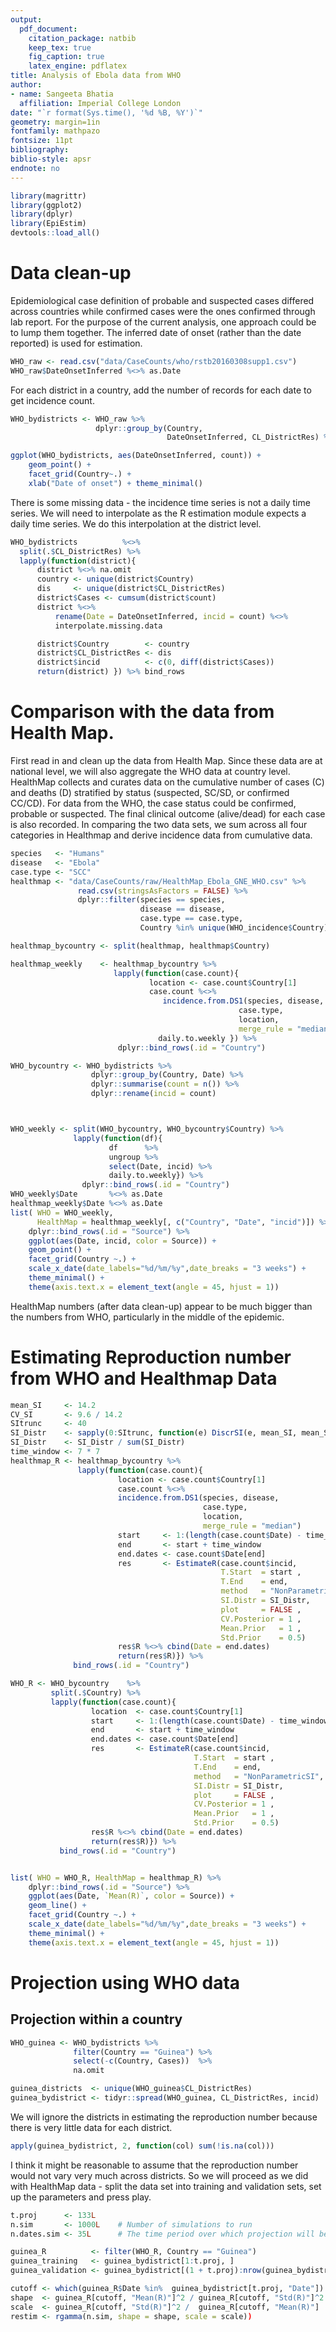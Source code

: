 ```yaml
---
output: 
  pdf_document:
    citation_package: natbib
    keep_tex: true
    fig_caption: true
    latex_engine: pdflatex
title: Analysis of Ebola data from WHO
author:
- name: Sangeeta Bhatia
  affiliation: Imperial College London
date: "`r format(Sys.time(), '%d %B, %Y')`"
geometry: margin=1in
fontfamily: mathpazo
fontsize: 11pt
bibliography: 
biblio-style: apsr
endnote: no
---
```

```r
library(magrittr)
library(ggplot2)
library(dplyr)
library(EpiEstim)
devtools::load_all()
```
# Data clean-up
Epidemiological case definition of probable and suspected cases
differed across countries while confirmed cases were the ones
confirmed through lab report. For the purpose of the current analysis,
one approach could be to lump them together. The inferred date of
onset (rather than the date reported) is used for estimation.


```r
WHO_raw <- read.csv("data/CaseCounts/who/rstb20160308supp1.csv")
WHO_raw$DateOnsetInferred %<>% as.Date
```

For each district in a country, add the number of records for each date to get
incidence count.
```r
WHO_bydistricts <- WHO_raw %>% 
                   dplyr::group_by(Country,
                                   DateOnsetInferred, CL_DistrictRes) %>%                           dplyr::summarise(count = n())

ggplot(WHO_bydistricts, aes(DateOnsetInferred, count)) +
    geom_point() +
    facet_grid(Country~.) +
    xlab("Date of onset") + theme_minimal()
```

There is some missing data - the incidence time series is not a daily
time series. We will need to interpolate as the R estimation module
expects a daily time series. We do this interpolation at the district
level.

```r
WHO_bydistricts          %<>%
  split(.$CL_DistrictRes) %>%
  lapply(function(district){
      district %<>% na.omit
      country <- unique(district$Country)
      dis     <- unique(district$CL_DistrictRes)
      district$Cases <- cumsum(district$count)
      district %<>%
          rename(Date = DateOnsetInferred, incid = count) %<>%
          interpolate.missing.data

      district$Country        <- country
      district$CL_DistrictRes <- dis
      district$incid          <- c(0, diff(district$Cases))
      return(district) }) %>% bind_rows
```


# Comparison with the data from Health Map.

First read in and clean up the data from Health Map. Since these data
are at national level, we will also aggregate the WHO data at country
level. HealthMap collects and curates data on the cumulative number
of cases (C) and deaths (D) stratified by status (suspected, SC/SD, or
confirmed CC/CD). For data from the WHO, the case status could be
confirmed, probable or suspected. The final clinical outcome (alive/dead)
for each case is also recorded. In comparing the two data sets, we sum
across all four categories in Healthmap and derive incidence data from
cumulative data.

```r
species   <- "Humans"
disease   <- "Ebola"
case.type <- "SCC"
healthmap <- "data/CaseCounts/raw/HealthMap_Ebola_GNE_WHO.csv" %>%
               read.csv(stringsAsFactors = FALSE) %>%
               dplyr::filter(species == species,
                             disease == disease,
                             case.type == case.type,
                             Country %in% unique(WHO_incidence$Country) )

healthmap_bycountry <- split(healthmap, healthmap$Country) 

healthmap_weekly    <- healthmap_bycountry %>%
                       lapply(function(case.count){
                               location <- case.count$Country[1]
                               case.count %<>%
                                  incidence.from.DS1(species, disease,
                                                   case.type,
                                                   location,
                                                   merge_rule = "median") %<>%
                                 daily.to.weekly }) %>%
                        dplyr::bind_rows(.id = "Country")

WHO_bycountry <- WHO_bydistricts %>%
                  dplyr::group_by(Country, Date) %>% 
                  dplyr::summarise(count = n()) %>%
                  dplyr::rename(incid = count)



WHO_weekly <- split(WHO_bycountry, WHO_bycountry$Country) %>%
              lapply(function(df){
                      df      %>%
                      ungroup %>%
                      select(Date, incid) %>%
                      daily.to.weekly}) %>%
                dplyr::bind_rows(.id = "Country")    
WHO_weekly$Date       %<>% as.Date
healthmap_weekly$Date %<>% as.Date
list( WHO = WHO_weekly,
      HealthMap = healthmap_weekly[, c("Country", "Date", "incid")]) %>%
    dplyr::bind_rows(.id = "Source") %>%
    ggplot(aes(Date, incid, color = Source)) +
    geom_point() +
    facet_grid(Country ~.) +
    scale_x_date(date_labels="%d/%m/%y",date_breaks = "3 weeks") +
    theme_minimal() +
    theme(axis.text.x = element_text(angle = 45, hjust = 1))
```

HealthMap numbers (after data clean-up) appear to be much bigger than
the numbers from WHO, particularly in the middle of the
epidemic. 


# Estimating Reproduction number from WHO and Healthmap Data

```r
mean_SI     <- 14.2
CV_SI       <- 9.6 / 14.2
SItrunc     <- 40
SI_Distr    <- sapply(0:SItrunc, function(e) DiscrSI(e, mean_SI, mean_SI * CV_SI))
SI_Distr    <- SI_Distr / sum(SI_Distr)
time_window <- 7 * 7
healthmap_R <- healthmap_bycountry %>%
               lapply(function(case.count){
                        location <- case.count$Country[1]
                        case.count %<>%
                        incidence.from.DS1(species, disease,
                                           case.type,
                                           location,
                                           merge_rule = "median")
                        start     <- 1:(length(case.count$Date) - time_window)
                        end       <- start + time_window
                        end.dates <- case.count$Date[end] 
                        res       <- EstimateR(case.count$incid,
                                               T.Start  = start ,
                                               T.End    = end,
                                               method   = "NonParametricSI",
                                               SI.Distr = SI_Distr,
                                               plot     = FALSE ,
                                               CV.Posterior = 1 ,
                                               Mean.Prior   = 1 ,
                                               Std.Prior    = 0.5)
                        res$R %<>% cbind(Date = end.dates)
                        return(res$R)}) %>%
              bind_rows(.id = "Country")

WHO_R <- WHO_bycountry    %>%
         split(.$Country) %>%
         lapply(function(case.count){
                  location  <- case.count$Country[1]
                  start     <- 1:(length(case.count$Date) - time_window)
                  end       <- start + time_window
                  end.dates <- case.count$Date[end] 
                  res       <- EstimateR(case.count$incid,
                                         T.Start  = start ,
                                         T.End    = end,
                                         method   = "NonParametricSI",
                                         SI.Distr = SI_Distr,
                                         plot     = FALSE ,
                                         CV.Posterior = 1 ,
                                         Mean.Prior   = 1 ,
                                         Std.Prior    = 0.5)
                  res$R %<>% cbind(Date = end.dates)
                  return(res$R)}) %>%
           bind_rows(.id = "Country")


list( WHO = WHO_R, HealthMap = healthmap_R) %>%
    dplyr::bind_rows(.id = "Source") %>%
    ggplot(aes(Date, `Mean(R)`, color = Source)) +
    geom_line() +
    facet_grid(Country ~.) +
    scale_x_date(date_labels="%d/%m/%y",date_breaks = "3 weeks") +
    theme_minimal() +
    theme(axis.text.x = element_text(angle = 45, hjust = 1))
```

# Projection using WHO data
## Projection within a country 
```r
WHO_guinea <- WHO_bydistricts %>%
              filter(Country == "Guinea") %>%
              select(-c(Country, Cases))  %>%
              na.omit

guinea_districts  <- unique(WHO_guinea$CL_DistrictRes)
guinea_bydistrict <- tidyr::spread(WHO_guinea, CL_DistrictRes, incid)

```
We will ignore the districts in estimating the reproduction number
because there is very little data for each district. 

```r
apply(guinea_bydistrict, 2, function(col) sum(!is.na(col)))
```
I think it might be reasonable to assume that the reproduction number
would not vary very much across districts. So we will proceed as we
did with HealthMap data - split the data set into training and
validation sets, set up the parameters and press play.

```r
t.proj      <- 133L
n.sim       <- 1000L    # Number of simulations to run
n.dates.sim <- 35L      # The time period over which projection will be made.

guinea_R          <- filter(WHO_R, Country == "Guinea")
guinea_training   <- guinea_bydistrict[1:t.proj, ]
guinea_validation <- guinea_bydistrict[(1 + t.proj):nrow(guinea_bydistrict), ]

cutoff <- which(guinea_R$Date %in%  guinea_bydistrict[t.proj, "Date"])
shape  <- guinea_R[cutoff, "Mean(R)"]^2 / guinea_R[cutoff, "Std(R)"]^2
scale  <- guinea_R[cutoff, "Std(R)"]^2 /  guinea_R[cutoff, "Mean(R)"]
restim <- rgamma(n.sim, shape = shape, scale = scale))
```
